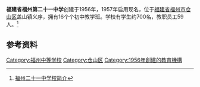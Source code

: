 {{Infobox School
  | name        = 福建省福州第二十一中学
  | other_name  = 
  | image       = 
  | motto       = 
  | established = 1956年
  | type        = 公立完全中学
  | religion    = 
  | affiliation =
  | district    = [[福州市|福州市]]
  | grades      = [[高中|高中]]
  | principal   = 
  | dean        = 
  | college     = 
  | house       = 
  | sc          =
  | cs          =
  | faculty     = 59
  | staff       = 
  | students    = 约700人
  | athletics   = 
  | conference  = 
  | colors      = 
  | mascot      = 
  | magazine    = 
  | free_label  = 
  | free_text   = 
  | free_label2 = 
  | free_text2  = 
  | free_label3 = 
  | free_text3  = 
  | free_label4 = 
  | free_text4  = 
  | free_label5 = 
  | free_text5  = 
  | free_label6 = 
  | free_text6  = 
  | address     = [[福建省|福建省]][[福州市|福州市]][[仓山区|仓山区]]盖山镇义序竹榄1号
  | tel         = 
  | fax         = 
  | mail        = 
  | website     = [http://www.csqjyj.com/fygk/ShowArticle.asp?ArticleID=47 福州二十一中学校]
}}
'''福建省福州第二十一中学'''创建于1956年，1957年启用现名，位于[[福建省|福建省]][[福州市|福州市]][[仓山区|仓山区]]盖山镇义序，拥有16个个初中教学班。学校有学生约700名，教职员工59人。<ref>
[http://www.csqjyj.com/fygk/ShowArticle.asp?ArticleID=47 福州二十一中学校简介]{{Dead link|date=2019年2月 |bot=InternetArchiveBot |fix-attempted=yes }}{{dead link|date=2018年4月 |bot=InternetArchiveBot |fix-attempted=yes }}
</ref>

==参考资料==
{{reflist}}

[[Category:福州中等学校|Category:福州中等学校]]
[[Category:仓山区|Category:仓山区]]
[[Category:1956年創建的教育機構|Category:1956年創建的教育機構]]